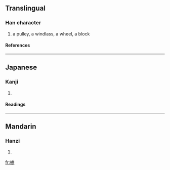 ==Translingual==
===Han character===
{{Han char|rn=75|rad=木|as=11|sn=15|four=|canj=木戈X心 (DIXP)}}
# a pulley, a windlass, a wheel, a block
====References====
{{Han ref|kx=0550.130|dkj=15443|dj=0938.080|hdz=21283.150|uh=6A1A|ud=27162}}

----
==Japanese==
===Kanji===
{{ja-kanji|grade=|rs=木11}}
# {{defn|Japanese}} 
====Readings====
{{ja-readings|on=[[ろく]] (roku), [[とく]] (toku), [[どく]] (doku)|kun=[[ろくろ]] (rokuro), [[はこ]] (hako)}}

----
==Mandarin==
===Hanzi===
{{cmn-hanzi|pin=[[lù]] (lu4)|wg=lu<sup>4</sup>}}
# {{defn|Mandarin}}

[[fr:樚]]